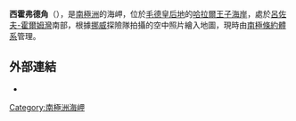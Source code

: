 {{coord|69|45|S|37|23|E|display=title}}

'''西霍弗德角'''（{{lang-nn|Vesthovde}}），是[[南極洲|南極洲]]的海岬，位於[[毛德皇后地|毛德皇后地]]的[[哈拉爾王子海岸|哈拉爾王子海岸]]，處於[[呂佐夫-霍爾姆灣|呂佐夫-霍爾姆灣]]南部，根據[[挪威|挪威]]探險隊拍攝的空中照片繪入地圖，現時由[[南極條約體系|南極條約體系]]管理。

==外部連結==
* {{usgs-gazetteer}}

{{Antarctica-geo-stub}}
[[Category:南極洲海岬|Category:南極洲海岬]]